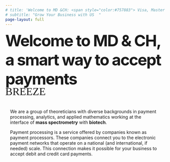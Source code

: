 ```yaml
---
# title: 'Welcome to MD &CH: <span style="color:#757883"> Visa, Master Card, Amex, Discover..</span>'
# subtitle: "Grow Your Business with US  "
page-layout: full
---
```

<div class="gradient-text">

<span style="font-size: 3.1rem; letter-spacing: -2px; font-weight:700;">
Welcome to MD & CH, a smart way to accept payments<br>
</span>
<span style="font-size: 2.1rem; letter-spacing: 0px; line-height: 0.6; font-family:Economica; text-transform:uppercase;">
Breeze
</span>
</div>

::::{.cmm-background}
::: {.content-container}
::: {.top-story }


::: grid
::: {.g-col-12 .g-col-lg-4 .top-story-text .sand-background style="padding: 15px;"}

We are a group of theoreticians with diverse backgrounds in payment processing, analytics, and applied mathematics working at the interface of **mass spectrometry** with **biotech**. 

Payment processing is a service offered by companies known as payment processors. These companies connect you to the electronic payment networks that operate on a national (and international, if needed) scale. This connection makes it possible for your business to accept debit and credit card payments.
:::

:::



:::
:::
::::